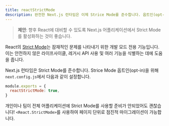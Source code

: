 ```yaml
---
title: reactStrictMode
description: 완전한 Next.js 런타임은 이제 Strice Mode를 준수합니다. 옵트인(opt-in) 설정 방법에 대해 배웁니다.
---
```


> **제안**: 향후 React에 대비할 수 있도록 Next.js 어플리케이션에서 Strict Mode를 활성화하는 것이 좋습니다.

React의 [Strict Mode](https://react.dev/reference/react/StrictMode)는 잠재적인 문제를 나타내기 위한 개발 모드 전용 기능입니다. 이는 안전하지 않은 라이프사이클, 레거시 API 사용 및 여러 기능을 식별하는 데에 도움을 줍니다.

Next.js 런타임은 Strict Mode를 준수합니다. Strice Mode 옵트인(opt-in)을 위해 `next.config.js`에서 다음과 같이 설정합니다.

```js filename="next.config.js"
module.exports = {
  reactStrictMode: true,
}
```

개인이나 팀이 전체 어플리케이션에 Strict Mode를 사용할 준비가 안되었어도 괜찮습니다! `<React.StrictMode>`를 사용하여 페이지 단위로 점진적 마이그레이션이 가능합니다.
